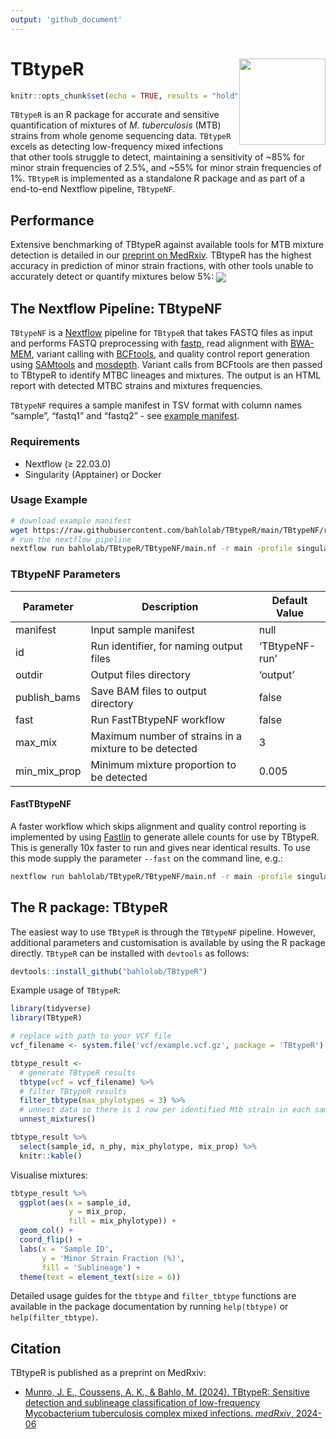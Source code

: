 ```yaml
---
output: 'github_document'
---
```


# TBtypeR <img src="misc/TBtypeR_hex_logo.png" align="right" height="138"/>


```r
knitr::opts_chunk$set(echo = TRUE, results = "hold", message = FALSE, warning = FALSE, cache=TRUE)
```

`TBtypeR` is an R package for accurate and sensitive quantification of mixtures of *M. tuberculosis* (MTB) strains from whole
genome sequencing data. `TBtypeR` excels as detecting low-frequency mixed infections that other tools struggle to detect, maintaining a sensitivity of ~85% for minor strain frequencies of 2.5%, and ~55% for minor strain frequencies of 1%. `TBtypeR` is implemented as a standalone R package and as part of a end-to-end Nextflow pipeline, `TBtypeNF`.

## Performance

Extensive benchmarking of TBtypeR against available tools for MTB mixture detection is detailed in our [preprint on MedRxiv](https://doi.org/10.1101/2024.06.12.24308870). TBtypeR has the highest accuracy in prediction of minor strain fractions, with other tools unable to accurately detect or quantify mixtures below 5%:
<img src="publication/08_data/fig1B.png" align="center"/>  


## The Nextflow Pipeline: TBtypeNF
`TBtypeNF` is a [Nextflow](https://www.nextflow.io/index.html) pipeline for `TBtypeR` that takes FASTQ  files as input and performs FASTQ preprocessing with [fastp](https://github.com/OpenGene/fastp), read alignment with [BWA-MEM](https://github.com/lh3/bwa), variant calling with [BCFtools](https://samtools.github.io/bcftools/bcftools.html), and quality control report generation using [SAMtools](https://www.htslib.org/) and [mosdepth](https://github.com/brentp/mosdepth). Variant calls from BCFtools are then passed to TBtypeR to identify MTBC lineages and mixtures. The output is an HTML report with detected MTBC strains and mixtures frequencies.

`TBtypeNF` requires a sample manifest in TSV format with column names "sample", "fastq1" and "fastq2" - see [example manifest](TBtypeNF/resources/lung_example_manifest.tsv).

### Requirements  
* Nextflow (≥ 22.03.0)
* Singularity (Apptainer) or Docker

### Usage Example  
```bash
# download example manifest
wget https://raw.githubusercontent.com/bahlolab/TBtypeR/main/TBtypeNF/resources/lung_example_manifest.tsv -O my_manifest.tsv
# run the nextflow pipeline
nextflow run bahlolab/TBtypeR/TBtypeNF/main.nf -r main -profile singularity --manifest my_manifest.tsv
```

### TBtypeNF Parameters

| Parameter | Description                             | Default Value  |
|-----------|-----------------------------------------|----------------|
| manifest  | Input sample manifest                   | null           |
| id        | Run identifier, for naming output files | 'TBtypeNF-run' |
| outdir    | Output files directory                  | 'output'       |
| publish_bams | Save BAM files to output directory   | false          |
| fast      | Run FastTBtypeNF workflow  | false          |
| max_mix   | Maximum number of strains in a mixture to be detected | 3 |
| min_mix_prop | Minimum mixture proportion to be detected | 0.005     |

#### FastTBtypeNF
A faster workflow which skips alignment and quality control reporting is implemented by using [Fastlin](https://github.com/rderelle/fastlin) to generate allele counts for use by TBtypeR. This is generally 10x faster to run and gives near identical results. To use this mode supply the parameter `--fast` on the command line, e.g.:

```bash
nextflow run bahlolab/TBtypeR/TBtypeNF/main.nf -r main -profile singularity --manifest my_manifest.tsv --fast
```

## The R package: TBtypeR
The easiest way to use `TBtypeR` is through the `TBtypeNF` pipeline. However, additional parameters and customisation is available by using the R package directly. `TBtypeR` can be installed with `devtools` as follows:
```r
devtools::install_github("bahlolab/TBtypeR")
```

Example usage of `TBtypeR`:
```r
library(tidyverse)
library(TBtypeR)

# replace with path to your VCF file
vcf_filename <- system.file('vcf/example.vcf.gz', package = 'TBtypeR')

tbtype_result <- 
  # generate TBtypeR results
  tbtype(vcf = vcf_filename) %>% 
  # filter TBtypeR results
  filter_tbtype(max_phylotypes = 3) %>%
  # unnest data so there is 1 row per identified Mtb strain in each sample
  unnest_mixtures()

tbtype_result %>% 
  select(sample_id, n_phy, mix_phylotype, mix_prop) %>% 
  knitr::kable()
```

Visualise mixtures:
```r
tbtype_result %>% 
  ggplot(aes(x = sample_id,
             y = mix_prop,
             fill = mix_phylotype)) +
  geom_col() +
  coord_flip() +
  labs(x = 'Sample ID',
       y = 'Minor Strain Fraction (%)', 
       fill = 'Sublineage') +
  theme(text = element_text(size = 6))
```

Detailed usage guides for the `tbtype` and `filter_tbtype` functions are available in the package documentation by running `help(tbtype)` or `help(filter_tbtype)`.

## Citation
TBtypeR is published as a preprint on MedRxiv:

* [Munro, J. E., Coussens, A. K., & Bahlo, M. (2024). TBtypeR: Sensitive detection and sublineage classification of low-frequency Mycobacterium tuberculosis complex mixed infections. *medRxiv*, 2024-06](https://doi.org/10.1101/2024.06.12.24308870)

